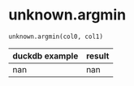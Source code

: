 # unknown.argmin { #duckops.unknown.argmin }

`unknown.argmin(col0, col1)`

| duckdb example | result |
| -------------- | ------ |
| nan | nan |
